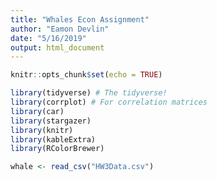 ```yaml
---
title: "Whales Econ Assignment"
author: "Eamon Devlin"
date: "5/16/2019"
output: html_document
---
```


```r
knitr::opts_chunk$set(echo = TRUE)
```

```r
library(tidyverse) # The tidyverse!
library(corrplot) # For correlation matrices
library(car)
library(stargazer)
library(knitr)
library(kableExtra)
library(RColorBrewer)
```

```r
whale <- read_csv("HW3Data.csv")
```

```r

```

